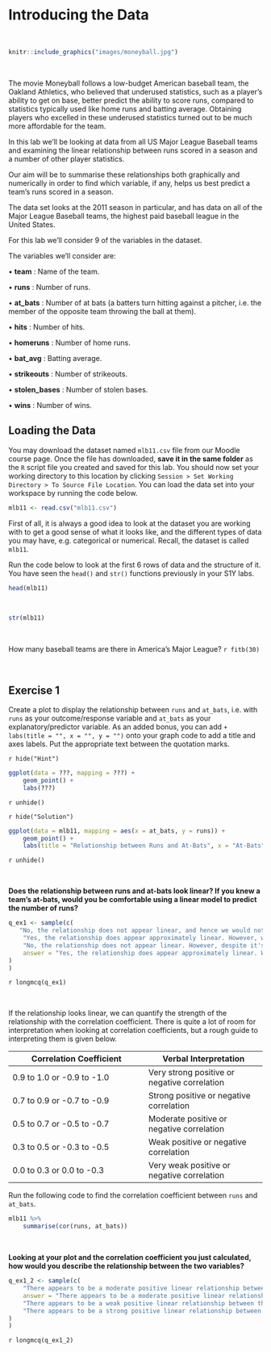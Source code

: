 # Introducing the Data 

<br>

```r
knitr::include_graphics("images/moneyball.jpg")
```

<br>

The movie Moneyball follows a low-budget American baseball team, the Oakland Athletics, who believed that underused statistics, such as a player’s ability to get on base, better predict the ability to score runs, compared to statistics typically used like home runs and batting average. Obtaining players who excelled in these underused statistics turned out to be much more affordable for the team.

In this lab we’ll be looking at data from all US Major League Baseball teams and examining the linear relationship between runs scored in a season and a number of other player statistics.

Our aim will be to summarise these relationships both graphically and numerically in order to find which variable, if any, helps us best predict a team’s runs scored in a season.

The data set looks at the 2011 season in particular, and has data on all of the Major League Baseball teams, the highest paid baseball league in the United States. 

For this lab we’ll consider 9 of the variables in the dataset.

The variables we'll consider are:

• **team** : Name of the team. 	

• **runs** : Number of runs. 	

• **at_bats** : Number of at bats (a batters turn hitting against a pitcher, i.e. the member of the opposite team throwing the ball at them). 	 

• **hits** : Number of hits. 

• **homeruns** : Number of home runs. 	

• **bat_avg** : Batting average.  

• **strikeouts** : Number of strikeouts. 	 

• **stolen_bases** : Number of stolen bases. 	

• **wins** : Number of wins. 	


## Loading the Data {-}

You may download the dataset named `mlb11.csv` file from our Moodle course page. Once the file has downloaded, **save it in the same folder** as the `R` script file you created and saved for this lab. You should now set your working directory to this location by clicking `Session > Set Working Directory > To Source File Location`. You can load the data set into your workspace by running the code below. 

```r
mlb11 <- read.csv("mlb11.csv")
```

First of all, it is always a good idea to look at the dataset you are working with to get a good sense of what it looks like, and the different types of data you may have, e.g. categorical or numerical. Recall, the dataset is called `mlb11`.

Run the code below to look at the first 6 rows of data and the structure of it. You have seen the `head()` and `str()` functions previously in your S1Y labs. 

```r
head(mlb11)
```

<br>

```r
str(mlb11)
```

<br>

How many baseball teams are there in America's Major League? `r fitb(30)`

<br>

## **Exercise 1** 


Create a plot to display the relationship between `runs` and `at_bats`, i.e. with `runs` as your outcome/response variable and `at_bats` as your explanatory/predictor variable. As an added bonus, you can add `+ labs(title = "", x = "", y = "")` onto your graph code to add a title and axes labels. Put the appropriate text between the quotation marks. 

`r hide("Hint")`

```r
ggplot(data = ???, mapping = ???) +
    geom_point() +
    labs(???)
```

`r unhide()`


`r hide("Solution")`

```r
ggplot(data = mlb11, mapping = aes(x = at_bats, y = runs)) +
    geom_point() +
    labs(title = "Relationship between Runs and At-Bats", x = "At-Bats", y = "Runs")
```

`r unhide()`

<br>

**Does the relationship between runs and at-bats look linear? If you knew a team’s at-bats, would you be comfortable using a linear model to predict the number of runs?**

```r
q_ex1 <- sample(c(
   "No, the relationship does not appear linear, and hence we would not be comfortable using a linear model to predict the number of runs from the at-bats. We would have to consider a different varaible to choose.",
    "Yes, the relationship does appear approximately linear. However, we would not be comfortable using a linear model to predict the number of runs from the at-bats. We would have to consider a different varaible to choose.",
    "No, the relationship does not appear linear. However, despite it's non-linearity we could still use a regression model to predict the number of runs from the at-bats.",
    answer = "Yes, the relationship does appear approximately linear. We would therefore be comfortable using a linear model to predict the number of runs from the at-bats."
)
)
```

`r longmcq(q_ex1)`

<br>

If the relationship looks linear, we can quantify the strength of the relationship with the correlation coefficient. There is quite a lot of room for interpretation when looking at correlation coefficients, but a rough guide to interpreting them is given below. 

| Correlation Coefficient  | Verbal Interpretation |
|--------------------------|-----------------------|
|0.9 to 1.0 or -0.9 to -1.0|Very strong positive or negative correlation|
|0.7 to 0.9 or -0.7 to -0.9|Strong positive or negative correlation|
|0.5 to 0.7 or -0.5 to -0.7|Moderate positive or negative correlation|
|0.3 to 0.5 or -0.3 to -0.5|Weak positive or negative correlation|
|0.0 to 0.3 or 0.0 to -0.3|Very weak positive or negative correlation|

Run the following code to find the correlation coefficient between `runs` and `at_bats`. 

```r
mlb11 %>%
    summarise(cor(runs, at_bats))
```

<br>

**Looking at your plot and the correlation coefficient you just calculated, how would you describe the relationship between the two variables?**

```r
q_ex1_2 <- sample(c(
    "There appears to be a moderate positive linear relationship between the runs  of a Major League baseball team and their at-bats. There aren't  any unusual observations",
    answer = "There appears to be a moderate positive linear relationship between the runs  of a Major League baseball team and their at-bats. There aren't  any particularly unusual observations, but the point at roughly (5525, 870) could be considered slightly unusual.",
    "There appears to be a weak positive linear relationship between the runs  of a Major League baseball team and their at-bats. There aren't any unusual observations.",
    "There appears to be a strong positive linear relationship between the runs  of a Major League baseball team and their at-bats. There aren't  any particularly unusual observations, but the point at roughly (5525, 870) could be considered slightly unusual."
)
)
```

`r longmcq(q_ex1_2)`

<br>

